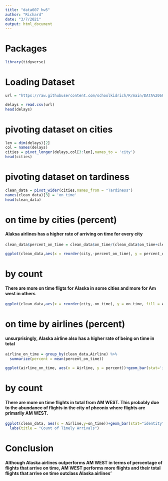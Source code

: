 ---
title: "data607 hw5"
author: "Richard"
date: "3/7/2021"
output: html_document
---
# Packages 

```{r}
library(tidyverse)
```

# Loading Dataset

```{r}
url = "https://raw.githubusercontent.com/schoolkidrich/R/main/DATA%20607/week5/delay.csv"

delays = read.csv(url)
head(delays)
```

# pivoting dataset on cities

```{r}
len = dim(delays)[2]
col = names(delays)
cities = pivot_longer(delays,col[3:len],names_to = 'city')
head(cities)
```

# pivoting dataset on tardiness

```{r}
clean_data = pivot_wider(cities,names_from = "Tardiness")
names(clean_data)[3] = 'on_time'
head(clean_data)


```

# on time by cities (percent)

#### Alaksa airlines has a higher rate of arriving on time for every city

```{r}
clean_data$percent_on_time = clean_data$on_time/(clean_data$on_time+clean_data$delayed)

ggplot(clean_data,aes(x = reorder(city,-percent_on_time), y = percent_on_time, fill = Airline)) + geom_bar(stat='identity', position = position_dodge()) + labs(x = "city",title = "Percentage of Timely Arrivals by City")
```

# by count

#### There are more on time fligts for Alaska in some cities and more for Am west in others
```{r}
ggplot(clean_data,aes(x = reorder(city,-on_time), y = on_time, fill = Airline)) + geom_bar(stat='identity', position = position_dodge()) + labs(x = "city", title = "Count of Timely Arrivals by City")
```

# on time by airlines (percent)

#### unsurprisingly, Alaska airline also has a higher rate of being on time in total

```{r}
airline_on_time = group_by(clean_data,Airline) %>%
  summarize(percent = mean(percent_on_time))

ggplot(airline_on_time, aes(x = Airline, y = percent))+geom_bar(stat='identity') + labs(title = "Percentage of Timely Arrivals")

```

# by count

#### There are more on time flights in total from AM WEST. This probably due to the abundance of flights in the city of pheonix where flights are primarily AM WEST. 

```{r}
ggplot(clean_data, aes(x = Airline,y=on_time))+geom_bar(stat="identity")+
  labs(title = "Count of Timely Arrivals")
```

# Conclusion

#### Although Alaska airlines outperforms AM WEST in terms of percentage of flights that arrive on time, AM WEST performs more flights and their total flights that arrive on time outclass Alaska airlines' 
